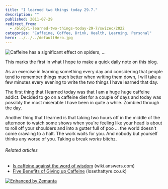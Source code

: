 ```yaml
---
title: "I learned two things today 29.7."
description: ""
published: 2011-07-29
redirect_from:
  - /blog/i-learned-two-things-today-29-7/swizec/2022
categories: "Caffeine, Coffee, Drink, Health, Learning, Personal"
hero: ../../../defaultHero.jpg
---
```


![Caffeine has a significant effect on spiders, ...](https://swizec.com/wp-content/uploads/2011/07/Caffeinated_spiderwebs2.jpg "Caffeine has a significant effect on spiders, ...")

This marks the first in what I hope to make a quick daily note on this blog.

As an exercise in learning something every day and considering that people tend to remember things much better when writing them down, I will take a few minutes every evening to write the two things I have learned that day.

The first thing that I learned today was that I am a huge huge caffeine addict. Decided to go on a caffeine diet for a couple of days and today was possibly the most miserable I have been in quite a while. Zombied through the day.

Another thing that I learned is that taking two hours off in the middle of the afternoon to watch some shows when you're feeling like your head is about to roll off your shoulders and into a gutter full of poo ... the world doesn't come crawling to a halt. The work waits for you. And nobody but yourself thinks any worse of you. Taking a break _works_ bitchz.

###### Related articles

- [Is caffeine against the word of wisdom](http://wiki.answers.com/Q/Is_caffeine_against_the_word_of_wisdom) (wiki.answers.com)
- [Five Benefits of Giving up Caffeine](http://www.losethattyre.co.uk/five-benefits-of-giving-up-caffeine/) (losethattyre.co.uk)

[![Enhanced by Zemanta](https://img.zemanta.com/zemified_e.png?x-id=405429b1-af19-4f52-80a1-1e0caa8e1a4d)](http://www.zemanta.com/ "Enhanced by Zemanta")
